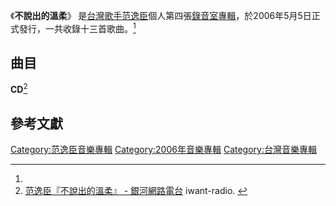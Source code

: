 {{Infobox Album
| Name  = 不說出的溫柔
| Type  = 專輯
| Cover  = 
| Artist  = [[范逸臣|范逸臣]]
| Released   = 2006年5月5日<ref name="hitFm">[http://www.hitoradio.com/newweb/4258album - 范逸臣『不說出的溫柔』 - Hitoradio‧Hit Fm --華人音樂入口指標] hit FM. {{zh-hant}}</ref>
| Recorded  = 
| Genre = [[華語流行音樂|華語流行音樂]]
| Length = 56分21秒
| Label = [[豐華唱片|豐華唱片]]<ref name="hitFm" />
| Producer =
| Last album = [[愛情程式|愛情程式]]<br /><small>2004年</small>
| This album = '''不說出的溫柔'''<br /><small>2006年</small>
| Next album = [[無樂不作|無樂不作]]<br /><small>2008年</small>
}}
《'''不說出的溫柔'''》 是[[台灣|台灣]][[歌手|歌手]][[范逸臣|范逸臣]]個人第四張[[錄音室專輯|錄音室專輯]]，於2006年5月5日正式發行，一共收錄十三首歌曲。<ref name="hitFm" />

==曲目==
'''CD'''<ref>[http://www.iwant-radio.com/showinformation.php?sisn=12797 范逸臣『不說出的溫柔』 - 銀河網路電台] {{Wayback|url=http://www.iwant-radio.com/showinformation.php?sisn=12797 |date=20160304133202 }} iwant-radio. {{zh-hant}}</ref>
{{Tracklist
| title1 = LOVE STORY
| music1 = [[阿沁|阿沁]]([[FIR|FIR]])
| lyrics1 = 阿沁(FIR)
| arranger1 = 
| producer1 = 
| longnote1 = 首波主打
| length1 = 4:08

| title2 = 醉青樓
| music2 = [[李榮浩|李榮浩]]
| lyrics2 = [[林喬|林喬]]
| arranger2 = [[Martin_Tang|Martin Tang]]
| producer2 = 
| longnote2 = 第三主打
| length2 = 5:04

| title3 = LOVE&MONEY
| music3 = [[陳奐仁|陳奐仁]]
| lyrics3 = 陳奐仁
| arranger3 = [[Invisible_mem|Invisible mem]]
| producer3 = 
| longnote3 = 
| length3 = 3:56

| title4 = 放生
| music4 = [[粱可耀|粱可耀]]
| lyrics4 = [[武雄|武雄]]
| arranger4 = 
| producer4 = 
| longnote4 = 第二主打
| length4 = 4:33

| title5 = 原來你
| music5 = [[范逸臣|范逸臣]]
| lyrics5 = [[姚智偉|姚智偉]]
| arranger5 = [[李士先|李士先]]
| producer5 = 
| longnote5 = 
| length5 = 5:06

| title6 = 不說出的溫柔
| music6 = 范逸臣
| lyrics6 = 范逸臣
| arranger6 = 
| producer6 = 
| longnote6 = 
| length6 = 4:57

| title7 = 最最愛
| music7 = 范逸臣
| lyrics7 = [[嚴云農|嚴云農]]
| arranger7 = [[黃中岳|黃中岳]]
| producer7 = 
| longnote7 = 第四主打
| length7 = 3:43

| title8 = 讓我靜一靜
| music8 = [[阿怪|阿怪]]
| lyrics8 = 阿怪
| arranger8 = [[Jamie_Wilson|Jamie Wilson]]
| producer8 = 
| longnote8 = 
| length8 = 3:40

| title9 = 走開
| music9 = [[黃振鴻|黃振鴻]]
| lyrics9 = 范逸臣
| arranger9 = [[蔡庭貴|蔡庭貴]]
| producer9 = 
| longnote9 = 
| length9 = 4:24

| title10 = 算了
| music10 = [[陳奐仁|陳奐仁]]
| lyrics10 = [[磐子|磐子]]
| arranger10 = Invisible Mem
| producer10 = 
| longnote10 = 
| length10 = 3:52

| title11 = WALK AWAY 
| music11 = [[林倛玉|林倛玉]]
| lyrics11 = 磐子<br />范逸臣
| arranger11 = [[郭建良|郭建良]]
| producer11 = 
| longnote11 = 
| length11 = 4:00

| title12 = 用心聽
| music12 = [[陳志遠|陳志遠]]
| lyrics12 = [[謝楓嫻|謝楓嫻]]
| arranger12 = 陳志遠
| producer12 = 
| longnote12 = 第五主打<br />華視:《[[地下鐵|地下鐵]]》片尾曲
| length12 = 4:23

| title13 = 愛了就是
| music13 = [[Park_Chang-Hyun|Park Chang-Hyun]]
| lyrics13 = [[鄔裕康|鄔裕康]]
| arranger13 = 
| producer13 = 
| longnote13 = feat. [[范揚逸|范揚逸]]
| length13 = 4:35

| total_length = 56:21
}}

==參考文獻==
<references/>

[[Category:范逸臣音樂專輯|Category:范逸臣音樂專輯]]
[[Category:2006年音樂專輯|Category:2006年音樂專輯]]
[[Category:台灣音樂專輯|Category:台灣音樂專輯]]